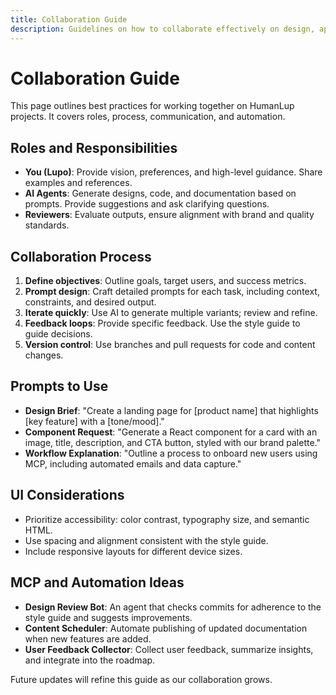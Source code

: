 ```yaml
---
title: Collaboration Guide
description: Guidelines on how to collaborate effectively on design, apps, and web projects with AI agents for HumanLup.
---
```


# Collaboration Guide

This page outlines best practices for working together on HumanLup projects. It covers roles, process, communication, and automation.

## Roles and Responsibilities
- **You (Lupo)**: Provide vision, preferences, and high-level guidance. Share examples and references.
- **AI Agents**: Generate designs, code, and documentation based on prompts. Provide suggestions and ask clarifying questions.
- **Reviewers**: Evaluate outputs, ensure alignment with brand and quality standards.

## Collaboration Process
1. **Define objectives**: Outline goals, target users, and success metrics.
2. **Prompt design**: Craft detailed prompts for each task, including context, constraints, and desired output.
3. **Iterate quickly**: Use AI to generate multiple variants; review and refine.
4. **Feedback loops**: Provide specific feedback. Use the style guide to guide decisions.
5. **Version control**: Use branches and pull requests for code and content changes.

## Prompts to Use
- **Design Brief**: "Create a landing page for [product name] that highlights [key feature] with a [tone/mood]."
- **Component Request**: "Generate a React component for a card with an image, title, description, and CTA button, styled with our brand palette."
- **Workflow Explanation**: "Outline a process to onboard new users using MCP, including automated emails and data capture."

## UI Considerations
- Prioritize accessibility: color contrast, typography size, and semantic HTML.
- Use spacing and alignment consistent with the style guide.
- Include responsive layouts for different device sizes.

## MCP and Automation Ideas
- **Design Review Bot**: An agent that checks commits for adherence to the style guide and suggests improvements.
- **Content Scheduler**: Automate publishing of updated documentation when new features are added.
- **User Feedback Collector**: Collect user feedback, summarize insights, and integrate into the roadmap.

Future updates will refine this guide as our collaboration grows.
